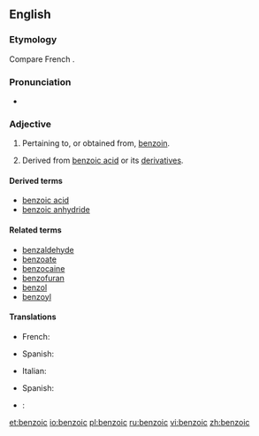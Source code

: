 ==English==

===Etymology===
Compare French {{term|benzoïque|lang=fr}}.

===Pronunciation===
* {{audio|en-us-benzoic.ogg|Audio (US)}}

===Adjective===
{{en-adj|-}}

# Pertaining to, or obtained from, [[benzoin]].
# {{context|organic chemistry|lang=en}} Derived from [[benzoic acid]] or its [[derivative]]s.

====Derived terms====
* [[benzoic acid]]
* [[benzoic anhydride]]

====Related terms====
* [[benzaldehyde]]
* [[benzoate]]
* [[benzocaine]]
* [[benzofuran]]
* [[benzol]]
* [[benzoyl]]

====Translations====
{{trans-top|pertaining to, or obtained from, benzoin}}
* French: {{t+|fr|benzoïque}}
{{trans-mid}}
* Spanish: {{t-|es|benzoico}}
{{trans-bottom}}

{{trans-top|derived from benzoic acid or its derivatives}}
* Italian: {{t-|it|benzoico}}
{{trans-mid}}
* Spanish: {{t-|es|benzoico}}
{{trans-bottom}}

{{checktrans-top|derived from benzoic acid or its derivatives}}
{{trans-mid}}
* {{ttbc|pt}}: {{t-|pt|benzóico}}
{{trans-bottom}}

[[et:benzoic]]
[[io:benzoic]]
[[pl:benzoic]]
[[ru:benzoic]]
[[vi:benzoic]]
[[zh:benzoic]]